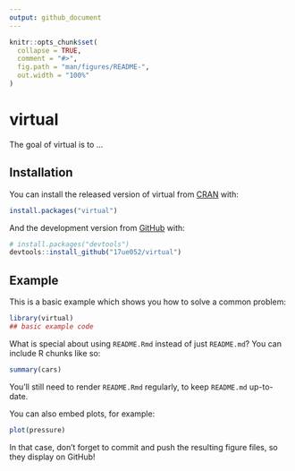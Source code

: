 ```yaml
---
output: github_document
---
```


<!-- README.md is generated from README.Rmd. Please edit that file -->

```r
knitr::opts_chunk$set(
  collapse = TRUE,
  comment = "#>",
  fig.path = "man/figures/README-",
  out.width = "100%"
)
```

# virtual

<!-- badges: start -->
<!-- badges: end -->

The goal of virtual is to ...

## Installation

You can install the released version of virtual from [CRAN](https://CRAN.R-project.org) with:

``` r
install.packages("virtual")
```

And the development version from [GitHub](https://github.com/) with:

``` r
# install.packages("devtools")
devtools::install_github("17ue052/virtual")
```
## Example

This is a basic example which shows you how to solve a common problem:

```r
library(virtual)
## basic example code
```

What is special about using `README.Rmd` instead of just `README.md`? You can include R chunks like so:

```r
summary(cars)
```

You'll still need to render `README.Rmd` regularly, to keep `README.md` up-to-date.

You can also embed plots, for example:

```r
plot(pressure)
```

In that case, don't forget to commit and push the resulting figure files, so they display on GitHub!
